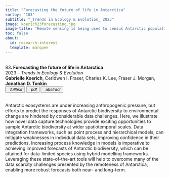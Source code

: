 ```yaml
---
title: "Forecasting the future of life in Antarctica"
sortby: "103"
subtitle: "_Trends in Ecology & Evolution_ 2023"
image: koerich23forecasting.jpg
image-title: "Remote sensing is being used to census Antarctic populations. Map of Antarctica showing the locations of data collected through very high-resolution (VHR) satellite imagery for emperor (Aptenodytes forsteri; blue points) and Adélie penguins (Pygoscelis adeliae; purple points), and Weddell seals (Leptonychotes weddellii; pink points). (A) The location of individual data points on the tip of the Antarctic Peninsula. Data from [64] (Adélie penguins), [65] (emperor penguins), and [23] (Weddell seals). Photos reproduced with permission from M. LaRue."
toc: false
about:
  id: research-interest
  template: marquee
---
```



<br><span>83</span><b>. Forecasting the future of life in Antarctica</b><br>2023 – <i>Trends in Ecology &amp; Evolution</i><br> <b>Gabrielle Koerich</b>, Ceridwen I. Fraser, Charles K. Lee, Fraser J. Morgan, <b>Jonathan D. Tonkin</b> <br>
</li>
<button type="button" class="btn btn-sm btn-outline-success"> <a target="_blank" href="https://doi.org/10.1016/j.tree.2022.07.009" style="text-decoration: none; color:inherit;"> <iconify-icon inline="" icon="ph:link-bold"></iconify-icon><i>&nbsp; fulltext</i></a> </button> <button type="button" class="btn btn-sm btn-outline-danger"> <a target="_blank" href="/assets/papers/koerich23forecasting.pdf" style="text-decoration: none; color:inherit;"> <iconify-icon inline="" icon="fa:file-pdf-o"></iconify-icon><i>&nbsp; pdf</i></a> </button> <button type="button" data-bs-toggle="collapse" data-bs-target="#ref-85" aria-expanded="false" aria-controls="ref-85" class="btn btn-sm btn-outline-info"><i class="bi bi-arrows-expand">&nbsp; abstract</i></button>
<div id="ref-85" class="collapse">
<p class="small">
<br>Antarctic ecosystems are under increasing anthropogenic pressure, but efforts to predict the responses of Antarctic biodiversity to environmental change are hindered by considerable data challenges. Here, we illustrate how novel data capture technologies provide exciting opportunities to sample Antarctic biodiversity at wider spatiotemporal scales. Data integration frameworks, such as point process and hierarchical models, can mitigate weaknesses in individual data sets, improving confidence in their predictions. Increasing process knowledge in models is imperative to achieving improved forecasts of Antarctic biodiversity, which can be attained for data-limited species using hybrid modelling frameworks. Leveraging these state-of-the-art tools will help to overcome many of the data scarcity challenges presented by the remoteness of Antarctica, enabling more robust forecasts both near- and long-term.
</p>
<br>
</div>

